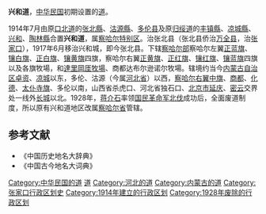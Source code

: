 '''兴和道'''，[[中华民国|中华民国]]初期设置的[[道_(行政区划)|道]]。

1914年7月由原[[口北道|口北道]]的[[张北縣|张北縣]]、[[沽源縣|沽源縣]]、[[多伦县|多伦县]]及原[[归绥道|归绥道]]的[[丰镇縣|丰镇縣]]、[[凉城縣|凉城縣]]、[[興和縣|兴和]]、[[陶林縣_(中華民國)|陶林縣]]合置'''兴和道'''，属[[察哈尔特别区|察哈尔特别区]]。治张北县（张北县侨治[[万全县|万全县]]，治[[张家口|张家口]]），1917年6月移治兴和城，即今张北县。下辖[[察哈尔部|察哈尔部]]察哈尔左翼[[正蓝旗|正蓝旗]]、[[镶白旗|镶白旗]]、[[正白旗|正白旗]]、[[镶黄旗|镶黄旗]]四旗，察哈尔右翼[[正黄旗|正黄旗]]、[[正红旗|正红旗]]、[[镶红旗|镶红旗]]、[[镶蓝旗|镶蓝旗]]四旗以及各旗牧場，和[[達里岡厓牧場|達里岡厓牧場]]、商都达布尔逊诺尔牧場。辖境约当今[[内蒙古自治区|内蒙古自治区]][[卓资|卓资]]、[[凉城|凉城]]以东，多伦、沽源（今属[[河北省|河北省]]）以西，[[察哈尔右翼中旗|察哈尔右翼中旗]]、[[商都|商都]]、[[化德|化德]]、[[太仆寺旗|太仆寺旗]]、多伦以南，山西省杀虎口、河北省独石口、[[北京市|北京市]][[延庆|延庆]]、[[密云|密云]]交界处一线外[[长城|长城]]以北。1928年，[[蒋介石|蒋介石]]率领[[国民革命军|国民革命军]][[北伐|北伐]]成功后，全面废道制度，所以原有兴和道地区改属[[察哈尔省|察哈尔省]]管辖。

==参考文献==
* 《中国历史地名大辞典》
* 《中国古今地名大词典》

{{北洋政府行政區劃|nocat}}
{{中华民国大陆时期行政区划小作品}}
[[Category:中华民国的道|Category:中华民国的道]]
[[Category:察哈尔省已撤消的行政区|道]]
[[Category:河北的道|Category:河北的道]]
[[Category:内蒙古的道|Category:内蒙古的道]]
[[Category:张家口行政区划史|Category:张家口行政区划史]]
[[Category:1914年建立的行政区划|Category:1914年建立的行政区划]]
[[Category:1928年废除的行政区划|Category:1928年废除的行政区划]]